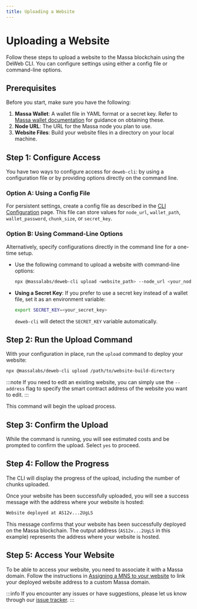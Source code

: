 ```yaml
---
title: Uploading a Website
---
```


# Uploading a Website

Follow these steps to upload a website to the Massa blockchain using the DeWeb CLI.
You can configure settings using either a config file or command-line options.

## Prerequisites

Before you start, make sure you have the following:

1. **Massa Wallet**: A wallet file in YAML format or a secret key.
   Refer to [Massa wallet documentation](/docs/massaStation/massa-wallet/account-backup) for guidance on obtaining these.
2. **Node URL**: The URL for the Massa node you plan to use.
3. **Website Files**: Build your website files in a directory on your local machine.

## Step 1: Configure Access

You have two ways to configure access for `deweb-cli`: by using a configuration file or by providing options directly on the command line.

### Option A: Using a Config File

For persistent settings, create a config file as described in the [CLI Configuration](./config) page. This file can store values for `node_url`, `wallet_path`, `wallet_password`, `chunk_size`, or `secret_key`.

### Option B: Using Command-Line Options

Alternatively, specify configurations directly in the command line for a one-time setup.

- Use the following command to upload a website with command-line options:

  ```bash
  npx @massalabs/deweb-cli upload <website_path> --node_url <your_node_url> --wallet <path_to_wallet> --password <your_password>
  ```

- **Using a Secret Key**: If you prefer to use a secret key instead of a wallet file, set it as an environment variable:

  ```bash
  export SECRET_KEY=<your_secret_key>
  ```

  `deweb-cli` will detect the `SECRET_KEY` variable automatically.

## Step 2: Run the Upload Command

With your configuration in place, run the `upload` command to deploy your website:

```bash
npx @massalabs/deweb-cli upload /path/to/website-build-directory
```

:::note
If you need to edit an existing website,
you can simply use the `--address` flag to specify the smart contract address of the website you want to edit.
:::

This command will begin the upload process.

## Step 3: Confirm the Upload

While the command is running, you will see estimated costs and be prompted to confirm the upload. Select `yes` to proceed.

## Step 4: Follow the Progress

The CLI will display the progress of the upload, including the number of chunks uploaded.

Once your website has been successfully uploaded, you will see a success message with the address where your website is hosted:

```bash
Website deployed at AS12v...2UgLS
```

This message confirms that your website has been successfully deployed on the Massa blockchain.
The output address (`AS12v...2UgLS` in this example) represents the address where your website is hosted.

## Step 5: Access Your Website

To be able to access your website, you need to associate it with a Massa domain. Follow the instructions in [Assigning a MNS to your website](../upload/mns) to link your deployed website address to a custom Massa domain.

:::info
If you encounter any issues or have suggestions, please let us know through our [issue tracker](https://github.com/massalabs/DeWeb/issues).
:::
